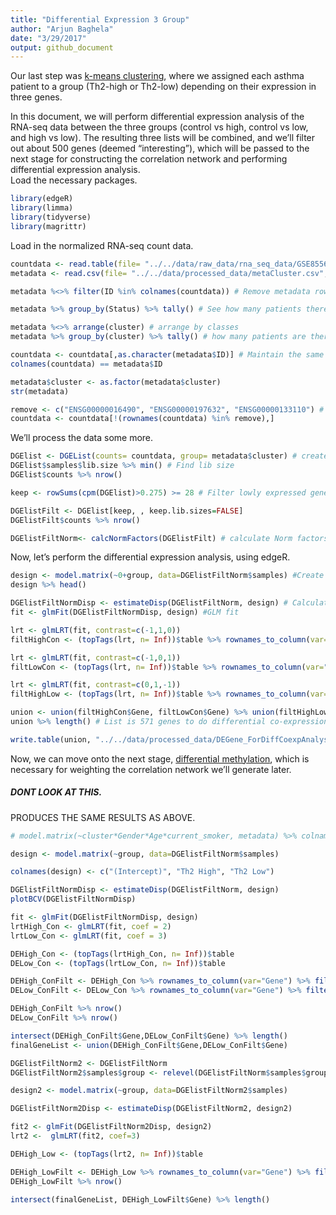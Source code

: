 ---
title: "Differential Expression 3 Group"
author: "Arjun Baghela"
date: "3/29/2017"
output: github_document
---
Our last step was [k-means clustering](https://github.com/STAT540-UBC/team_Undecided/blob/master/src/2_kmeans_clustering/Cluster.Rmd), where we assigned each asthma patient to a group (Th2-high or Th2-low) depending on their expression in three genes.  

In this document, we will perform differential expression analysis of the RNA-seq data between the three groups (control vs high, control vs low, and high vs low).  The resulting three lists will be combined, and we'll filter out about 500 genes (deemed "interesting"), which will be passed to the next stage for constructing the correlation network and performing differential expression analysis.  
Load the necessary packages. 
```{r, results='asis', warning=FALSE}
library(edgeR)
library(limma)
library(tidyverse)
library(magrittr)
```

Load in the normalized RNA-seq count data.
```{r}
countdata <- read.table(file= "../../data/raw_data/rna_seq_data/GSE85567_RNASeq_normalizedcounts.txt", check.names = FALSE)
metadata <- read.csv(file= "../../data/processed_data/metaCluster.csv", row.names = 1)

metadata %<>% filter(ID %in% colnames(countdata)) # Remove metadata rows that do not have

metadata %>% group_by(Status) %>% tally() # See how many patients there are in each group

metadata %<>% arrange(cluster) # arrange by classes
metadata %>% group_by(cluster) %>% tally() # how many patients are there in each cluster- Control, Th2 high (1), Th2 low (2). 

countdata <- countdata[,as.character(metadata$ID)] # Maintain the same order in both metadata and count data
colnames(countdata) == metadata$ID

metadata$cluster <- as.factor(metadata$cluster)
str(metadata)

remove <- c("ENSG00000016490", "ENSG00000197632", "ENSG00000133110") # Remove the three genes we clustered on, to remove any biases. 
countdata <- countdata[!(rownames(countdata) %in% remove),]
```

We'll process the data some more.
```{r}
DGElist <- DGEList(counts= countdata, group= metadata$cluster) # create DGEList to store data in
DGElist$samples$lib.size %>% min() # Find lib size
DGElist$counts %>% nrow()

keep <- rowSums(cpm(DGElist)>0.275) >= 28 # Filter lowly expressed genes. Genes with less than 5 counts as determined by library with smallest size. 

DGElistFilt <- DGElist[keep, , keep.lib.sizes=FALSE] 
DGElistFilt$counts %>% nrow()

DGElistFiltNorm<- calcNormFactors(DGElistFilt) # calculate Norm factors
```

Now, let's perform the differential expression analysis, using edgeR.
```{r}
design <- model.matrix(~0+group, data=DGElistFiltNorm$samples) #Create model matrix
design %>% head()

DGElistFiltNormDisp <- estimateDisp(DGElistFiltNorm, design) # Calculate dispersion 
fit <- glmFit(DGElistFiltNormDisp, design) #GLM fit

lrt <- glmLRT(fit, contrast=c(-1,1,0)) 
filtHighCon <- (topTags(lrt, n= Inf))$table %>% rownames_to_column(var="Gene") %>% filter(FDR <= .01)

lrt <- glmLRT(fit, contrast=c(-1,0,1))
filtLowCon <- (topTags(lrt, n= Inf))$table %>% rownames_to_column(var="Gene") %>% filter(FDR <= .25)

lrt <- glmLRT(fit, contrast=c(0,1,-1))
filtHighLow <- (topTags(lrt, n= Inf))$table %>% rownames_to_column(var="Gene") %>% filter(FDR <= .01)

union <- union(filtHighCon$Gene, filtLowCon$Gene) %>% union(filtHighLow$Gene) # Union of Important genes. 
union %>% length() # List is 571 genes to do differential co-expression analysis on now. 

write.table(union, "../../data/processed_data/DEGene_ForDiffCoexpAnalysis.txt") # Write it to a table. 
```
Now, we can move onto the next stage, [differential methylation](https://github.com/STAT540-UBC/team_Undecided/blob/master/src/1_data_inspect_%26_4_diff%20met/Cleaning_methylation_data.Rmd#rna-seq-confirming-that-pcs-do-not-correlate-with-covariates), which is necessary for weighting the correlation network we'll generate later.  



##### DONT LOOK AT THIS. 

PRODUCES THE SAME RESULTS AS ABOVE. 
```{r, eval=FALSE}
# model.matrix(~cluster*Gender*Age*current_smoker, metadata) %>% colnames()

design <- model.matrix(~group, data=DGElistFiltNorm$samples)

colnames(design) <- c("(Intercept)", "Th2 High", "Th2 Low")

DGElistFiltNormDisp <- estimateDisp(DGElistFiltNorm, design)
plotBCV(DGElistFiltNormDisp)
```

```{r, eval=FALSE}
fit <- glmFit(DGElistFiltNormDisp, design)
lrtHigh_Con <- glmLRT(fit, coef = 2)
lrtLow_Con <- glmLRT(fit, coef = 3)

DEHigh_Con <- (topTags(lrtHigh_Con, n= Inf))$table
DELow_Con <- (topTags(lrtLow_Con, n= Inf))$table

DEHigh_ConFilt <- DEHigh_Con %>% rownames_to_column(var="Gene") %>% filter(FDR <= .25)
DELow_ConFilt <- DELow_Con %>% rownames_to_column(var="Gene") %>% filter(FDR <= .25)

DEHigh_ConFilt %>% nrow()
DELow_ConFilt %>% nrow()

intersect(DEHigh_ConFilt$Gene,DELow_ConFilt$Gene) %>% length()
finalGeneList <- union(DEHigh_ConFilt$Gene,DELow_ConFilt$Gene)
```

```{r, eval= FALSE}
DGElistFiltNorm2 <- DGElistFiltNorm
DGElistFiltNorm2$samples$group <- relevel(DGElistFiltNorm$samples$group, ref="2")

design2 <- model.matrix(~group, data=DGElistFiltNorm2$samples)

DGElistFiltNorm2Disp <- estimateDisp(DGElistFiltNorm2, design2)

fit2 <- glmFit(DGElistFiltNorm2Disp, design2)
lrt2 <-  glmLRT(fit2, coef=3)

DEHigh_Low <- (topTags(lrt2, n= Inf))$table

DEHigh_LowFilt <- DEHigh_Low %>% rownames_to_column(var="Gene") %>% filter(FDR <= .25)
DEHigh_LowFilt %>% nrow()

intersect(finalGeneList, DEHigh_LowFilt$Gene) %>% length()
```





